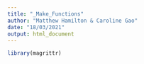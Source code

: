 ```yaml
---
title: "_Make_Functions"
author: "Matthew Hamilton & Caroline Gao"
date: "18/03/2021"
output: html_document
---
```


```r
library(magrittr)
```



